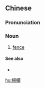 {{also|栅栏}}
==Chinese==
{{zh-forms|s=栅栏}}

===Pronunciation===
{{zh-pron
|m=zhàlán,tl=y
|cat=n
}}

===Noun===
{{zh-noun}}

# [[fence]]

====See also====
* {{zh-l|籬笆}}

[[hu:柵欄]]